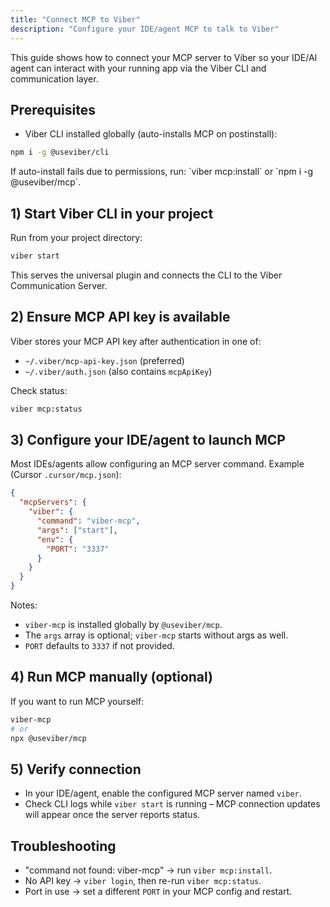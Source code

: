 ```yaml
---
title: "Connect MCP to Viber"
description: "Configure your IDE/agent MCP to talk to Viber"
---
```


This guide shows how to connect your MCP server to Viber so your IDE/AI agent can interact with your running app via the Viber CLI and communication layer.

## Prerequisites

- Viber CLI installed globally (auto-installs MCP on postinstall):

```bash
npm i -g @useviber/cli
```

<Tip>
If auto-install fails due to permissions, run: `viber mcp:install` or `npm i -g @useviber/mcp`.
</Tip>

## 1) Start Viber CLI in your project

Run from your project directory:

```bash
viber start
```

This serves the universal plugin and connects the CLI to the Viber Communication Server.

## 2) Ensure MCP API key is available

Viber stores your MCP API key after authentication in one of:

- `~/.viber/mcp-api-key.json` (preferred)
- `~/.viber/auth.json` (also contains `mcpApiKey`)

Check status:

```bash
viber mcp:status
```

## 3) Configure your IDE/agent to launch MCP

Most IDEs/agents allow configuring an MCP server command. Example (Cursor `.cursor/mcp.json`):

```json
{
  "mcpServers": {
    "viber": {
      "command": "viber-mcp",
      "args": ["start"],
      "env": {
        "PORT": "3337"
      }
    }
  }
}
```

Notes:
- `viber-mcp` is installed globally by `@useviber/mcp`.
- The `args` array is optional; `viber-mcp` starts without args as well.
- `PORT` defaults to `3337` if not provided.

## 4) Run MCP manually (optional)

If you want to run MCP yourself:

```bash
viber-mcp
# or
npx @useviber/mcp
```

## 5) Verify connection

- In your IDE/agent, enable the configured MCP server named `viber`.
- Check CLI logs while `viber start` is running – MCP connection updates will appear once the server reports status.

## Troubleshooting

- "command not found: viber-mcp" → run `viber mcp:install`.
- No API key → `viber login`, then re-run `viber mcp:status`.
- Port in use → set a different `PORT` in your MCP config and restart.

